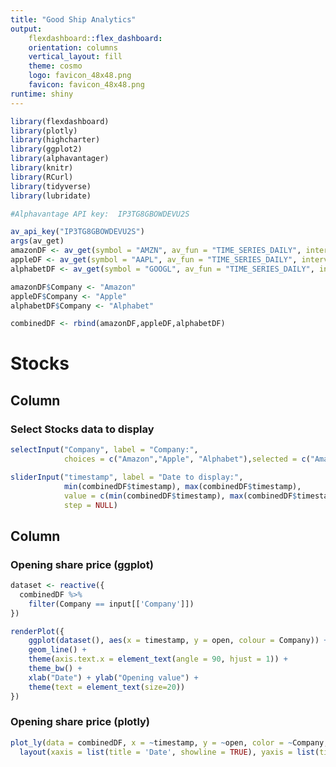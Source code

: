 ```yaml
---
title: "Good Ship Analytics"
output: 
    flexdashboard::flex_dashboard:
    orientation: columns
    vertical_layout: fill
    theme: cosmo
    logo: favicon_48x48.png
    favicon: favicon_48x48.png
runtime: shiny
---
```


```r

library(flexdashboard)
library(plotly)
library(highcharter)
library(ggplot2)
library(alphavantager)
library(knitr)
library(RCurl)
library(tidyverse)
library(lubridate)

#Alphavantage API key:  IP3TG8GBOWDEVU2S

av_api_key("IP3TG8GBOWDEVU2S")
args(av_get)
amazonDF <- av_get(symbol = "AMZN", av_fun = "TIME_SERIES_DAILY", interval = "daily")
appleDF <- av_get(symbol = "AAPL", av_fun = "TIME_SERIES_DAILY", interval = "daily")
alphabetDF <- av_get(symbol = "GOOGL", av_fun = "TIME_SERIES_DAILY", interval = "daily")

amazonDF$Company <- "Amazon"
appleDF$Company <- "Apple"
alphabetDF$Company <- "Alphabet"

combinedDF <- rbind(amazonDF,appleDF,alphabetDF)

```

Stocks
======

Column {.sidebar}
-----------------------------------------------------

### Select Stocks data to display

```r
selectInput("Company", label = "Company:",
            choices = c("Amazon","Apple", "Alphabet"),selected = c("Amazon"), multiple = TRUE)

sliderInput("timestamp", label = "Date to display:",
            min(combinedDF$timestamp), max(combinedDF$timestamp), 
            value = c(min(combinedDF$timestamp), max(combinedDF$timestamp)), 
            step = NULL)
```

Column {data-width=650}
-----------------------------------------------------------------------

### Opening share price (ggplot)

```r

dataset <- reactive({
  combinedDF %>%
    filter(Company == input[['Company']])
})

renderPlot({
    ggplot(dataset(), aes(x = timestamp, y = open, colour = Company)) +
    geom_line() +
    theme(axis.text.x = element_text(angle = 90, hjust = 1)) +
    theme_bw() +
    xlab("Date") + ylab("Opening value") +
    theme(text = element_text(size=20))
})

```

### Opening share price (plotly)

```r

plot_ly(data = combinedDF, x = ~timestamp, y = ~open, color = ~Company, type = 'scatter', mode = 'lines') %>%
  layout(xaxis = list(title = 'Date', showline = TRUE), yaxis = list(title = 'Opening value', showline = TRUE))

```


